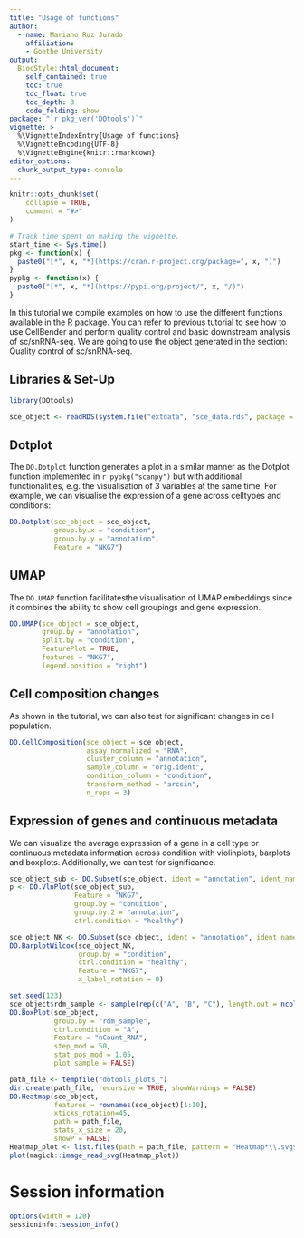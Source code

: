 ```yaml
---
title: "Usage of functions"
author:
  - name: Mariano Ruz Jurado
    affiliation:
    - Goethe University
output: 
  BiocStyle::html_document:
    self_contained: true
    toc: true
    toc_float: true
    toc_depth: 3
    code_folding: show
package: "`r pkg_ver('DOtools')`"
vignette: >
  %\VignetteIndexEntry{Usage of functions}
  %\VignetteEncoding{UTF-8}
  %\VignetteEngine{knitr::rmarkdown}
editor_options: 
  chunk_output_type: console
---
```


```r
knitr::opts_chunk$set(
    collapse = TRUE,
    comment = "#>"
)
```

```r
# Track time spent on making the vignette.
start_time <- Sys.time()
pkg <- function(x) {
  paste0("[*", x, "*](https://cran.r-project.org/package=", x, ")")
}
pypkg <- function(x) {
  paste0("[*", x, "*](https://pypi.org/project/", x, "/)")
}
```

In this tutorial we compile examples on how to use the different functions available in the R package. You can refer to previous tutorial to see how to use CellBender and perform quality control and basic downstream analysis of sc/snRNA-seq. We are going to use the object generated in the section: Quality control of sc/snRNA-seq.

## Libraries & Set-Up
```r
library(DOtools)

sce_object <- readRDS(system.file("extdata", "sce_data.rds", package = "DOtools"))
```

## Dotplot

The `DO.Dotplot` function generates a plot in a similar manner as the Dotplot function implemented in `r pypkg("scanpy")` but with additional functionalities, e.g. the visualisation of 3 variables at the same time. For example, we can visualise the expression of a gene across celltypes and conditions:

```r
DO.Dotplot(sce_object = sce_object,
           group.by.x = "condition",
           group.by.y = "annotation",
           Feature = "NKG7")
```

## UMAP

The `DO.UMAP` function facilitatesthe visualisation of UMAP embeddings since it combines the ability to show cell groupings and gene expression.

```r

DO.UMAP(sce_object = sce_object,
        group.by = "annotation",
        split.by = "condition",
        FeaturePlot = TRUE,
        features = "NKG7",
        legend.position = "right")
```

## Cell composition changes

As shown in the tutorial, we can also test for significant changes in cell population.

```r

DO.CellComposition(sce_object = sce_object,
                   assay_normalized = "RNA",
                   cluster_column = "annotation",
                   sample_column = "orig.ident",
                   condition_column = "condition",
                   transform_method = "arcsin",
                   n_reps = 3)

```

## Expression of genes and continuous metadata

We can visualize the average expression of a gene in a cell type or continuous metadata information across condition with violinplots, barplots and boxplots. Additionally, we can test for significance.

```r
sce_object_sub <- DO.Subset(sce_object, ident = "annotation", ident_name = c("NK", "CD4_T_cells", "B_cells"))
p <- DO.VlnPlot(sce_object_sub,
                Feature = "NKG7",
                group.by = "condition",
                group.by.2 = "annotation",
                ctrl.condition = "healthy")
```

```r
sce_object_NK <- DO.Subset(sce_object, ident = "annotation", ident_name = "NK")
DO.BarplotWilcox(sce_object_NK,
                 group.by = "condition",
                 ctrl.condition = "healthy",
                 Feature = "NKG7",
                 x_label_rotation = 0)
```

```r
set.seed(123)
sce_object$rdm_sample <- sample(rep(c("A", "B", "C"), length.out = ncol(sce_object)))
DO.BoxPlot(sce_object,
           group.by = "rdm_sample",
           ctrl.condition = "A",
           Feature = "nCount_RNA",
           step_mod = 50,
           stat_pos_mod = 1.05,
           plot_sample = FALSE)
```


```r
path_file <- tempfile("dotools_plots_")
dir.create(path_file, recursive = TRUE, showWarnings = FALSE)
DO.Heatmap(sce_object,
           features = rownames(sce_object)[1:10],
           xticks_rotation=45,
           path = path_file,
           stats_x_size = 20,
           showP = FALSE)
Heatmap_plot <- list.files(path = path_file, pattern = "Heatmap*\\.svg$", full.names = TRUE, recursive = TRUE)
plot(magick::image_read_svg(Heatmap_plot))

```


# Session information

```r
options(width = 120)
sessioninfo::session_info()
```
